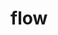 # flow


<ul className="grid grid-cols-1 md:grid-cols-2 lg:grid-cols-3 xl:grid-cols-4 gap-4 -ml-6"> 
<ReferenceCard title="bigflow " description=" Returns the top 20 largest flow by premium for a stock
" url="/bot/reference/discord/flow/bigflow " />
<ReferenceCard title="day " description=" Returns the most recent flow for a stock.
" url="/bot/reference/discord/flow/day " />
<ReferenceCard title="opening " description=" Top 20 flow by Premium for a stock with opening condition - Vol  OI
" url="/bot/reference/discord/flow/opening " />
<ReferenceCard title="prem " description=" Returns a chart with sum of premium per day by call/put
" url="/bot/reference/discord/flow/prem " />
<ReferenceCard title="sectors " description=" Summary of all flow by % of MarketCap by Sector
" url="/bot/reference/discord/flow/sectors " />
<ReferenceCard title="sumday " description=" Graph Today's Total Premium of a stock.
" url="/bot/reference/discord/flow/sumday " />
<ReferenceCard title="sumexp " description=" Flow summary by expiration date.
" url="/bot/reference/discord/flow/sumexp " />
<ReferenceCard title="summary " description=" Summary of all flow by % of MarketCap
" url="/bot/reference/discord/flow/summary " />
<ReferenceCard title="sumtop " description=" Top flow for the day Calls vs Puts by stock.
" url="/bot/reference/discord/flow/sumtop " />
<ReferenceCard title="sumweek " description=" Graph Total Premium weekly summary of a stock.
" url="/bot/reference/discord/flow/sumweek " />
<ReferenceCard title="unu " description=" Unusual Options Trades over 100k Prem. - Vol  OI
" url="/bot/reference/discord/flow/unu " />
<ReferenceCard title="weekly " description=" Top 20 flow by Premium for a stock with weekly expiration.
" url="/bot/reference/discord/flow/weekly " />
</ul>
